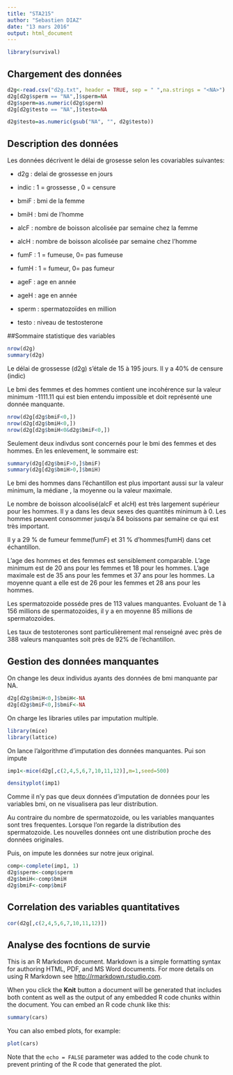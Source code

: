 ```yaml
---
title: "STA215"
author: "Sebastien DIAZ"
date: "13 mars 2016"
output: html_document
---
```


```r
library(survival)
```

## Chargement des données
```r
d2g<-read.csv("d2g.txt", header = TRUE, sep = " ",na.strings = "<NA>")
d2g[d2g$sperm == "NA",]$sperm=NA
d2g$sperm=as.numeric(d2g$sperm)
d2g[d2g$testo == "NA",]$testo=NA

d2g$testo=as.numeric(gsub("NA", "", d2g$testo))

```

## Description des données
Les données décrivent le délai de grosesse selon les covariables suivantes:

- d2g    : delai de grossesse en jours 
- indic  : 1 = grossesse , 0 = censure

- bmiF   : bmi de la femme
- bmiH   : bmi de l'homme 
- alcF   : nombre de boisson alcolisée par semaine chez la femme 
- alcH   : nombre de boisson alcolisée par semaine chez l'homme 
- fumF   : 1 =  fumeuse,  0=  pas fumeuse
- fumH   : 1 = fumeur,  0= pas fumeur
- ageF   : age en année
- ageH   : age en année 
- sperm  : spermatozoïdes en million 
- testo  : niveau de testosterone

##Sommaire statistique des variables
```r
nrow(d2g)
summary(d2g)
```

Le délai de grossesse (d2g) s'étale de 15 à 195 jours. Il y a 40% de censure (indic)

Le bmi des femmes et des hommes contient une incohérence sur la valeur minimum -1111.11 qui est bien entendu impossible et doit représenté une donnée manquante.
```r
nrow(d2g[d2g$bmiF<0,])
nrow(d2g[d2g$bmiH<0,])
nrow(d2g[d2g$bmiH<0&d2g$bmiF<0,])
```
Seulement deux indivdus sont concernés pour le bmi des femmes et des hommes.
En les enlevement, le sommaire est:
```r
summary(d2g[d2g$bmiF>0,]$bmiF)
summary(d2g[d2g$bmiH>0,]$bmiH)
```
Le bmi des hommes dans l'échantillon est plus important aussi sur la valeur minimum, la médiane , la moyenne ou la valeur maximale.

Le nombre de boisson alcoolisé(alcF et alcH) est très largement supérieur pour les hommes. Il y a dans les deux sexes des quantités minimum à 0. Les hommes peuvent consommer jusqu'a 84 boissons par semaine ce qui est très important.

Il y a 29 % de fumeur femme(fumF) et 31 % d'hommes(fumH) dans cet échantillon.

L'age des hommes et des femmes est sensiblement comparable. L'age minimum est de 20 ans pour les femmes et 18 pour les hommes. L'age maximale est de 35 ans pour les femmes et 37 ans pour les hommes. La moyenne quant a elle est de 26 pour les femmes et 28 ans pour les hommes.

Les spermatozoide posséde pres de 113 values manquantes.  Evoluant de 1 à 156 millions de spermatozoides, il y a en moyenne 85 millions de spermatozoides.

Les taux de testoterones sont particulièrement mal renseigné avec près de 388 valeurs manquantes soit près de 92% de l'échantillon.

## Gestion des données manquantes
On change les deux individus ayants des données de bmi manquante par NA.
```r
d2g[d2g$bmiH<0,]$bmiH<-NA
d2g[d2g$bmiF<0,]$bmiF<-NA
```
On charge les libraries utiles par imputation multiple.
```r
library(mice)
library(lattice)
```
On lance l'algorithme d'imputation des données manquantes.
Pui son impute 
```r
imp1<-mice(d2g[,c(2,4,5,6,7,10,11,12)],m=1,seed=500)

densityplot(imp1)

```
Comme il n'y pas que deux données d'imputation de données pour les variables bmi, on ne visualisera pas leur distribution.

Au contraire du nombre de spermatozoide, ou les variables manquantes sont tres frequentes.
Lorsque l'on regarde la distribution des spermatozoide. Les nouvelles données ont une distribution proche des données originales.

Puis, on impute les données sur notre jeux original.
```r
comp<-complete(imp1, 1)
d2g$sperm<-comp$sperm
d2g$bmiH<-comp$bmiH
d2g$bmiF<-comp$bmiF
```

## Correlation des variables quantitatives

```r
cor(d2g[,c(2,4,5,6,7,10,11,12)])
```



## Analyse des focntions de survie



This is an R Markdown document. Markdown is a simple formatting syntax for authoring HTML, PDF, and MS Word documents. For more details on using R Markdown see <http://rmarkdown.rstudio.com>.

When you click the **Knit** button a document will be generated that includes both content as well as the output of any embedded R code chunks within the document. You can embed an R code chunk like this:

```r
summary(cars)
```

You can also embed plots, for example:

```r
plot(cars)
```

Note that the `echo = FALSE` parameter was added to the code chunk to prevent printing of the R code that generated the plot.
